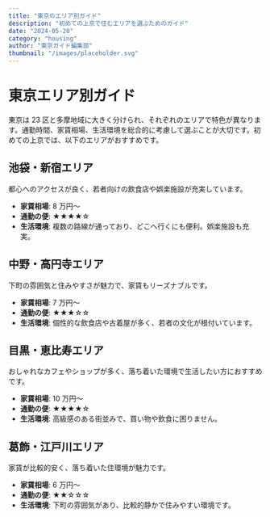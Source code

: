 ```yaml
---
title: "東京のエリア別ガイド"
description: "初めての上京で住むエリアを選ぶためのガイド"
date: "2024-05-20"
category: "housing"
author: "東京ガイド編集部"
thumbnail: "/images/placeholder.svg"
---
```


# 東京エリア別ガイド

東京は 23 区と多摩地域に大きく分けられ、それぞれのエリアで特色が異なります。通勤時間、家賃相場、生活環境を総合的に考慮して選ぶことが大切です。初めての上京では、以下のエリアがおすすめです。

## 池袋・新宿エリア

都心へのアクセスが良く、若者向けの飲食店や娯楽施設が充実しています。

- **家賃相場**: 8 万円～
- **通勤の便**: ★★★★☆
- **生活環境**: 複数の路線が通っており、どこへ行くにも便利。娯楽施設も充実。

## 中野・高円寺エリア

下町の雰囲気と住みやすさが魅力で、家賃もリーズナブルです。

- **家賃相場**: 7 万円～
- **通勤の便**: ★★★☆☆
- **生活環境**: 個性的な飲食店や古着屋が多く、若者の文化が根付いています。

## 目黒・恵比寿エリア

おしゃれなカフェやショップが多く、落ち着いた環境で生活したい方におすすめです。

- **家賃相場**: 10 万円～
- **通勤の便**: ★★★★☆
- **生活環境**: 高級感のある街並みで、買い物や飲食に困りません。

## 葛飾・江戸川エリア

家賃が比較的安く、落ち着いた住環境が魅力です。

- **家賃相場**: 6 万円～
- **通勤の便**: ★★☆☆☆
- **生活環境**: 下町の雰囲気があり、比較的静かで住みやすい環境です。
